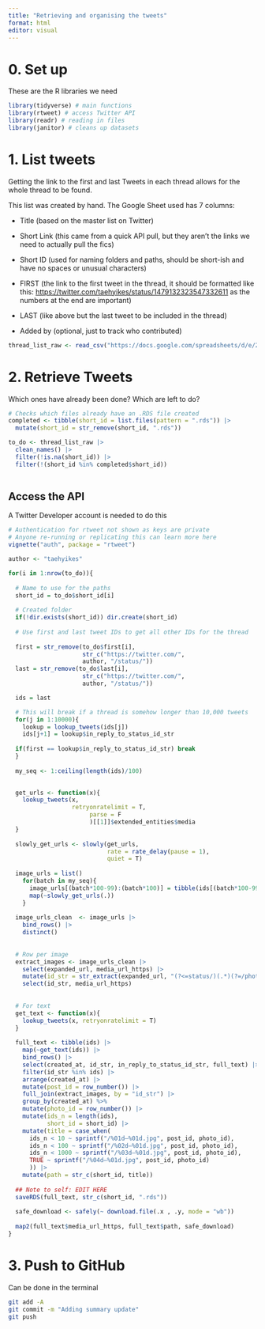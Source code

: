 ```yaml
---
title: "Retrieving and organising the tweets"
format: html
editor: visual
---
```


# 0. Set up

These are the R libraries we need

```r
library(tidyverse) # main functions
library(rtweet) # access Twitter API
library(readr) # reading in files
library(janitor) # cleans up datasets
```

# 1. List tweets

Getting the link to the first and last Tweets in each thread allows for the whole thread to be found.

This list was created by hand. The Google Sheet used has 7 columns:

-   Title (based on the master list on Twitter)

-   Short Link (this came from a quick API pull, but they aren't the links we need to actually pull the fics)

-   Short ID (used for naming folders and paths, should be short-ish and have no spaces or unusual characters)

-   FIRST (the link to the first tweet in the thread, it should be formatted like this: <https://twitter.com/taehyikes/status/1479132323547332611> as the numbers at the end are important)

-   LAST (like above but the last tweet to be included in the thread)

-   Added by (optional, just to track who contributed)

```r
thread_list_raw <- read_csv("https://docs.google.com/spreadsheets/d/e/2PACX-1vT7N5QJlcEY09a_5onomH6ZW38Nb_vb9pGBjEghJFXSnPzRjF2Dz1qx7l4iSFcPTFcCA0VWAyF36xlk/pub?gid=0&single=true&output=csv")

```

# 2. Retrieve Tweets

Which ones have already been done? Which are left to do?

```r
# Checks which files already have an .RDS file created
completed <- tibble(short_id = list.files(pattern = ".rds")) |> 
  mutate(short_id = str_remove(short_id, ".rds"))

to_do <- thread_list_raw |> 
  clean_names() |> 
  filter(!is.na(short_id)) |> 
  filter(!(short_id %in% completed$short_id))
  
```

## Access the API

A Twitter Developer account is needed to do this

```r
# Authentication for rtweet not shown as keys are private
# Anyone re-running or replicating this can learn more here
vignette("auth", package = "rtweet")

```

```r
author <- "taehyikes"

for(i in 1:nrow(to_do)){
  
  # Name to use for the paths
  short_id = to_do$short_id[i]
  
  # Created folder
  if(!dir.exists(short_id)) dir.create(short_id)
  
  # Use first and last tweet IDs to get all other IDs for the thread
  
  first = str_remove(to_do$first[i], 
                     str_c("https://twitter.com/", 
                     author, "/status/"))
  last = str_remove(to_do$last[i], 
                     str_c("https://twitter.com/", 
                     author, "/status/"))

  ids = last

  # This will break if a thread is somehow longer than 10,000 tweets
  for(j in 1:10000){
    lookup = lookup_tweets(ids[j])
    ids[j+1] = lookup$in_reply_to_status_id_str
  
  if(first == lookup$in_reply_to_status_id_str) break
  }
  
  my_seq <- 1:ceiling(length(ids)/100)

  
  get_urls <- function(x){
    lookup_tweets(x,
                  retryonratelimit = T,
                       parse = F
                       )[[1]]$extended_entities$media
  }
  
  slowly_get_urls <- slowly(get_urls, 
                            rate = rate_delay(pause = 1),
                            quiet = T)
  
  image_urls = list()
    for(batch in my_seq){
      image_urls[(batch*100-99):(batch*100)] = tibble(ids[(batch*100-99):(batch*100)]) |> 
      map(~slowly_get_urls(.))
    }
  
  image_urls_clean  <- image_urls |> 
    bind_rows() |> 
    distinct()
  
  
  # Row per image
  extract_images <- image_urls_clean |> 
    select(expanded_url, media_url_https) |> 
    mutate(id_str = str_extract(expanded_url, "(?<=status/)(.*)(?=/photo)")) |> 
    select(id_str, media_url_https)
  
  
  # For text
  get_text <- function(x){
    lookup_tweets(x, retryonratelimit = T)
  }
  
  full_text <- tibble(ids) |> 
    map(~get_text(ids)) |> 
    bind_rows() |> 
    select(created_at, id_str, in_reply_to_status_id_str, full_text) |> 
    filter(id_str %in% ids) |> 
    arrange(created_at) |> 
    mutate(post_id = row_number()) |> 
    full_join(extract_images, by = "id_str") |> 
    group_by(created_at) %>% 
    mutate(photo_id = row_number()) |>
    mutate(ids_n = length(ids),
           short_id = short_id) |>
    mutate(title = case_when(
      ids_n < 10 ~ sprintf("/%01d—%01d.jpg", post_id, photo_id),
      ids_n < 100 ~ sprintf("/%02d—%01d.jpg", post_id, photo_id),
      ids_n < 1000 ~ sprintf("/%03d—%01d.jpg", post_id, photo_id),
      TRUE ~ sprintf("/%04d—%01d.jpg", post_id, photo_id)
      )) |> 
    mutate(path = str_c(short_id, title))
  
  ## Note to self: EDIT HERE
  saveRDS(full_text, str_c(short_id, ".rds"))
  
  safe_download <- safely(~ download.file(.x , .y, mode = "wb"))
  
  map2(full_text$media_url_https, full_text$path, safe_download)
}

```

# 3. Push to GitHub

Can be done in the terminal

```bash
git add -A
git commit -m "Adding summary update"
git push
```
